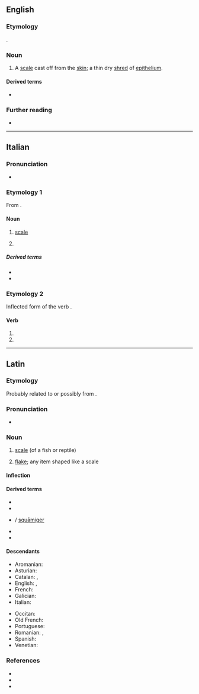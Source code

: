 ==English==

===Etymology===
{{etyl|la|en}} {{m|la|squāma||scale}}.

===Noun===
{{en-noun|squamae|s}}

# {{lb|en|medicine}} A [[scale]] cast off from the [[skin]]; a thin dry [[shred]] of [[epithelium]].

====Derived terms====
* {{l|en|squamation}}

===Further reading===
* {{R:OneLook}}

{{Webster 1913}}

----

==Italian==

===Pronunciation===
* {{IPA|/ˈskwama/|lang=it}}

===Etymology 1===
From {{etyl|la|it}} {{m|la|squāma}}.

====Noun====
{{it-noun|f}}

# {{lb|it|zoology}} [[scale]] {{gloss|keratin piece covering the skin of reptiles and fishes}}
#: {{syn|it|scaglia}}
# {{lb|it|skeleton}} {{l|en|squama}}

=====Derived terms=====
* {{l|it|squamare}}
* {{l|it|squamoso}}

===Etymology 2===
Inflected form of the verb {{m|it|squamare}}.

====Verb====
{{head|it|verb form}}

# {{inflection of|squamare||3|s|pres|indc|lang=it}}
# {{inflection of|squamare||2|s|impr|lang=it}}

----

==Latin==

===Etymology===
Probably related to {{m|la|squālus||filthy, foul}} or possibly from {{der|la|ine-pro|*(s)kewH-||to cover}}.
{{rfe|lang=la}}

===Pronunciation===
* {{la-IPA|squāma}}

===Noun===
{{la-noun|squāma|squāmae|f|first}}

# [[scale]] (of a fish or reptile)
# {{lb|la|by extension}} [[flake]]; any item shaped like a scale

====Inflection====
{{la-decl-1st|squām}}

====Derived terms====
* {{l|la|squamatus|squāmātus}}
* {{l|la|squameus|squāmeus}}
* {{l|la|squamifer|squāmifer}} / [[squamiger|squāmiger]]
* {{l|la|squamosus|squāmōsus}}
* {{l|la|squamula|squāmula}}

====Descendants====
{{top2}}
* Aromanian: {{l|rup|scamã}}
* Asturian: {{l|ast|escama}}
* Catalan: {{l|ca|escama}}, {{l|ca|esquama}}
* English: {{l|en|squama}}, {{l|en|squame}}
* French: {{l|fr|squame}}
* Galician: {{l|gl|escama}}
* Italian: {{l|it|squama}}
{{mid2}}
* Occitan: {{l|oc|escama}}
* Old French: {{l|fro|eschame}}
* Portuguese: {{l|pt|escama}}
* Romanian: {{l|ro|scamă}}, {{l|ro|scvamă}}
* Spanish: {{l|es|escama}}
* Venetian: {{l|vec|sčiàma}}
{{bottom}}

===References===
* {{R:L&S}}
* {{R:Elementary Lewis}}
* {{R:Gaffiot}}